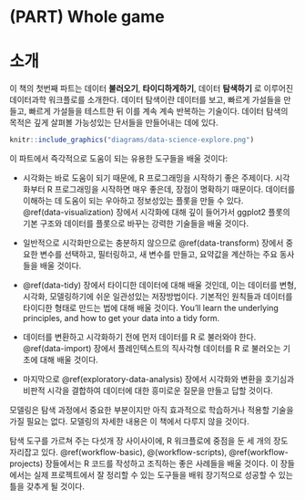 # (PART) Whole game {.unnumbered}

# 소개 {#explore-intro}

이 책의 첫번째 파트는 데이터 **불러오기**, **타이디하게하기**, 데이터 **탐색하기** 로 이루어진 데이터과학 워크플로를 소개한다.
데이터 탐색이란 데이터를 보고, 빠르게 가설들을 만들고, 빠르게 가설들을 테스트한 뒤 이를 계속 계속 반복하는 기술이다.
데이터 탐색의 목적은 깊게 살펴볼 가능성있는 단서들을 만들어내는 데에 있다.

```r
knitr::include_graphics("diagrams/data-science-explore.png")
```


이 파트에서 즉각적으로 도움이 되는 유용한 도구들을 배울 것이다:

-   시각화는 바로 도움이 되기 때문에, R 프로그래밍을 시작하기 좋은 주제이다. 시각화부터 R 프로그래밍을 시작하면 매우 좋은데, 장점이 명확하기 때문이다. 데이터를 이해하는 데 도움이 되는 우아하고 정보성있는 플롯을 만들 수 있다.  
    \@ref(data-visualization) 장에서 시각화에 대해 깊이 들어가서 ggplot2 플롯의 기본 구조와 데이터를 플롯으로 바꾸는 강력한 기술들을 배울 
것이다.

-   일반적으로 시각화만으로는 충분하지 않으므로 \@ref(data-transform) 장에서 중요한 변수를 선택하고, 필터링하고, 
새 변수를 만들고, 요약값을 계산하는 주요 동사들을 배울 것이다.

-   \@ref(data-tidy) 장에서 타이디한 데이터에 대해 배울 것인데, 이는 데이터를 변형, 시각화, 모델링하기에 쉬운 일관성있는 저장방법이다. 기본적인 원칙들과 데이터를 타이디한 형태로 만드는 법에 대해 배울 것이다.
    You'll learn the underlying principles, and how to get your data into a tidy form.

-   데이터를 변환하고 시각화하기 전에 먼저 데이터를 R 로 불러와야 한다.
    \@ref(data-import) 장에서 플레인텍스트의 직사각형 데이터를 R 로 불러오는 기초에 대해 배울 것이다.

-   마지막으로 \@ref(exploratory-data-analysis) 장에서 시각화와 
변환을 호기심과 비판적 시각을 결합하여 데이터에 대한 흥미로운 질문을 만들고 답할 
것이다.


모델링은 탐색 과정에서 중요한 부분이지만 아직 효과적으로 학습하거나 적용할 
기술을 가질 필요는 없다. 모델링의 자세한 내용은 이 책에서 다루지 않을 것이다.

탐색 도구를 가르쳐 주는 다섯개 장 사이사이에, R 워크플로에 중점을 둔 세 개의 
장도 자리잡고 있다. \@ref(workflow-basic), \@(workflow-scripts), \@ref(workflow-projects) 장들에서는 R 코드를 작성하고 조직하는 좋은 사례들을 배울 것이다. 
이 장들에서는 실제 프로젝트에서 잘 정리할 수 있는 도구들을 배워 장기적으로 
성공할 수 있는 틀을 갖추게 될 것이다.

